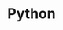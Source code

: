 ---
id: '1d698397-f7fa-806e-9d94-e7f25280ee8a'
title: 'Python'
reading_time: 30
words: 0

folder: 'Python'
folder_color: 'green'
profesor(s): 'Ing. Marcela Gamiño - Ing. Ubaldo Acosta'
tags:
  - Python

banner: '/content/series/1d698397-f7fa-806e-9d94-e7f25280ee8a/banner.webp'
banner_width: 1500
banner_height: 1094
aspectRatio: 1.36986301369863
image_hash: 'UIHKg_~VozE1*0?a%1Ri%g-oxaIp^ObHt7s.'
image_blur: 'radial-gradient(at 0 0,#d8c6ab,#00000000 50%),radial-gradient(at 33% 0,#d9c5b0,#00000000 50%),radial-gradient(at 67% 0,#a89784,#00000000 50%),radial-gradient(at 100% 0,#867866,#00000000 50%),radial-gradient(at 0 50%,#928a71,#00000000 50%),radial-gradient(at 33% 50%,#9e907f,#00000000 50%),radial-gradient(at 67% 50%,#807463,#00000000 50%),radial-gradient(at 100% 50%,#544f36,#00000000 50%),radial-gradient(at 0 100%,#a77a48,#00000000 50%),radial-gradient(at 33% 100%,#ab7a4b,#00000000 50%),radial-gradient(at 67% 100%,#a46d29,#00000000 50%),radial-gradient(at 100% 100%,#986200,#00000000 50%)'

thumb: '/content/series/1d698397-f7fa-806e-9d94-e7f25280ee8a/thumb.webp'
thumb_width: 400
thumb_height: 292

created_time: '2025-04-15T00:33:00.000Z'
last_edited_time: '2025-05-16T18:02:00.000Z'
---